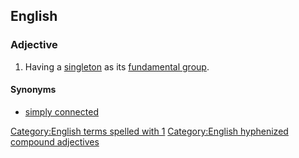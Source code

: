 ==English==
{{wikipedia}}

===Adjective===
{{en-adj|-|head=[[1]]-[[connected]]}}

# {{lb|en|topology|of a topological space}} Having a [[singleton]] as its [[fundamental group]].

====Synonyms====
* [[simply connected]]
[[Category:English terms spelled with 1]]
[[Category:English hyphenized compound adjectives]]